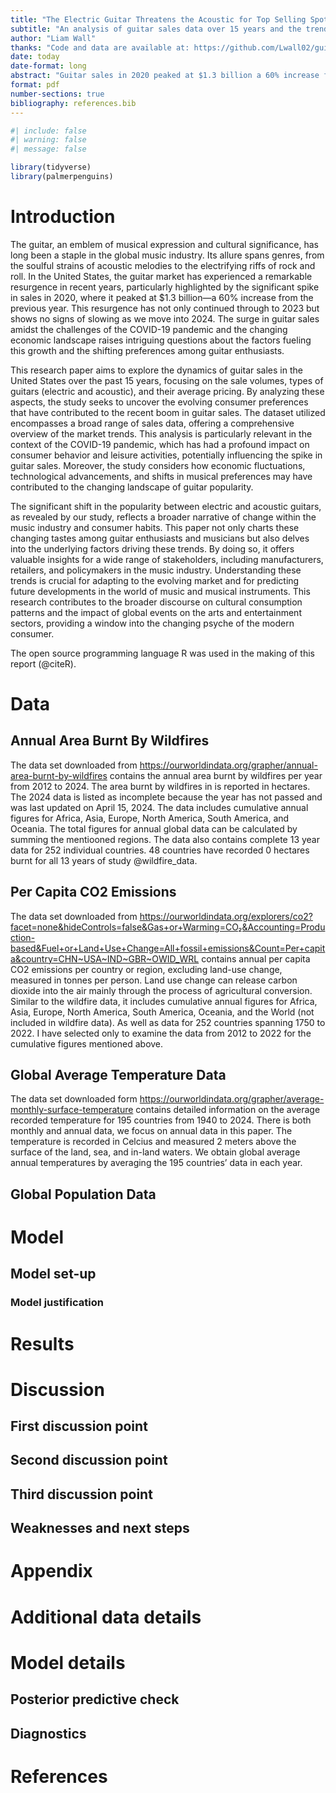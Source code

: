 ```yaml
---
title: "The Electric Guitar Threatens the Acoustic for Top Selling Spot"
subtitle: "An analysis of guitar sales data over 15 years and the trends between electric and acoustic."
author: "Liam Wall"
thanks: "Code and data are available at: https://github.com/Lwall02/guitars."
date: today
date-format: long
abstract: "Guitar sales in 2020 peaked at $1.3 billion a 60% increase from 2019 and the trend has continued to 2023 and has no signs of slowing in 2024. This paper delves into the sales of guitar sales in the United States over the past 15 years, employing a data on guitar sales by volumes, type of guitars, and their avergae price to understand the evolving preferences among consumers. The study of this data reveals  a significant shift in the popularity between electric and acoustic guitars, reflecting changing trends due to COVID-19 and economic, technological, and music preference changes. The findings not only chart the changing tastes of guitar enthusiasts and musicians but also hint at underlying factors driving these trends, offering valuable insights for manufacturers, retailers, and policymakers in the music industry."
format: pdf
number-sections: true
bibliography: references.bib
---
```


```r
#| include: false
#| warning: false
#| message: false

library(tidyverse)
library(palmerpenguins)
```


# Introduction

The guitar, an emblem of musical expression and cultural significance, has long been a staple in the global music industry. Its allure spans genres, from the soulful strains of acoustic melodies to the electrifying riffs of rock and roll. In the United States, the guitar market has experienced a remarkable resurgence in recent years, particularly highlighted by the significant spike in sales in 2020, where it peaked at $1.3 billion—a 60% increase from the previous year. This resurgence has not only continued through to 2023 but shows no signs of slowing as we move into 2024. The surge in guitar sales amidst the challenges of the COVID-19 pandemic and the changing economic landscape raises intriguing questions about the factors fueling this growth and the shifting preferences among guitar enthusiasts.

This research paper aims to explore the dynamics of guitar sales in the United States over the past 15 years, focusing on the sale volumes, types of guitars (electric and acoustic), and their average pricing. By analyzing these aspects, the study seeks to uncover the evolving consumer preferences that have contributed to the recent boom in guitar sales. The dataset utilized encompasses a broad range of sales data, offering a comprehensive overview of the market trends. This analysis is particularly relevant in the context of the COVID-19 pandemic, which has had a profound impact on consumer behavior and leisure activities, potentially influencing the spike in guitar sales. Moreover, the study considers how economic fluctuations, technological advancements, and shifts in musical preferences may have contributed to the changing landscape of guitar popularity.

The significant shift in the popularity between electric and acoustic guitars, as revealed by our study, reflects a broader narrative of change within the music industry and consumer habits. This paper not only charts these changing tastes among guitar enthusiasts and musicians but also delves into the underlying factors driving these trends. By doing so, it offers valuable insights for a wide range of stakeholders, including manufacturers, retailers, and policymakers in the music industry. Understanding these trends is crucial for adapting to the evolving market and for predicting future developments in the world of music and musical instruments. This research contributes to the broader discourse on cultural consumption patterns and the impact of global events on the arts and entertainment sectors, providing a window into the changing psyche of the modern consumer.

The open source programming language R was used in the making of this report (@citeR).

# Data {#sec-data}
## Annual Area Burnt By Wildfires
The data set downloaded from <https://ourworldindata.org/grapher/annual-area-burnt-by-wildfires> contains the annual area burnt by wildfires per year from 2012 to 2024. The area burnt by wildfires in is reported in hectares. The 2024 data is listed as incomplete because the year has not passed and was last updated on April 15, 2024. The data includes cumulative annual figures for Africa, Asia, Europe, North America, South America, and Oceania. The total figures for annual global data can be calculated by summing the mentiooned regions. The data also contains complete 13 year data for 252 individual countries. 48 countries have recorded 0 hectares burnt for all 13 years of study @wildfire_data. 

## Per Capita CO2 Emissions
The data set downloaded from <https://ourworldindata.org/explorers/co2?facet=none&hideControls=false&Gas+or+Warming=CO₂&Accounting=Production-based&Fuel+or+Land+Use+Change=All+fossil+emissions&Count=Per+capita&country=CHN~USA~IND~GBR~OWID_WRL> contains annual per capita CO2 emissions per country or region, excluding land-use change, measured in tonnes per person. Land use change can release carbon dioxide into the air mainly through the process of agricultural conversion. Similar to the wildfire data, it includes cumulative annual figures for Africa, Asia, Europe, North America, South America, Oceania, and the World (not included in wildfire data). As well as data for 252 countries spanning 1750 to 2022. I have selected only to examine the data from 2012 to 2022 for the cumulative figures mentioned above.

## Global Average Temperature Data
The data set downloaded form <https://ourworldindata.org/grapher/average-monthly-surface-temperature> contains detailed information on the average recorded temperature for 195 countries from 1940 to 2024. There is both monthly and annual data, we focus on annual data in this paper. The temperature is recorded in Celcius and measured 2 meters above the surface of the land, sea, and in-land waters. We obtain global average annual temperatures by averaging the 195 countries' data in each year.

## Global Population Data


# Model

## Model set-up

### Model justification

# Results

# Discussion

## First discussion point {#sec-first-point}

## Second discussion point

## Third discussion point

## Weaknesses and next steps


\newpage

\appendix

# Appendix {-}

# Additional data details

# Model details {#sec-model-details}

## Posterior predictive check

## Diagnostics

\newpage


# References


